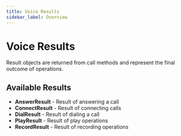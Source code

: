 ```yaml
---
title: Voice Results
sidebar_label: Overview
---
```


# Voice Results

Result objects are returned from call methods and represent the final outcome of operations.

## Available Results

- **AnswerResult** - Result of answering a call
- **ConnectResult** - Result of connecting calls
- **DialResult** - Result of dialing a call
- **PlayResult** - Result of play operations
- **RecordResult** - Result of recording operations